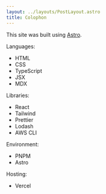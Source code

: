```yaml
---
layout: ../layouts/PostLayout.astro
title: Colophon
---
```


This site was built using [Astro](https://astro.build).

Languages:

- HTML
- CSS
- TypeScript
- JSX
- MDX

Libraries:

- React
- Tailwind
- Prettier
- Lodash
- AWS CLI

Environment:

- PNPM
- Astro

Hosting:

- Vercel